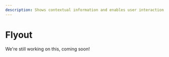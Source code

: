 ---
description: Shows contextual information and enables user interaction.
---

# Flyout

We're still working on this, coming soon!

